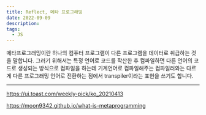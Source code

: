```yaml
---
title: Reflect, 메타 프로그래밍
date: 2022-09-09
description:
tags:
  - JS
---
```


메타프로그래밍이란 하나의 컴퓨터 프로그램이 다른 프로그램을 데이터로
취급하는 것을 말합니다. 그러기 위해서는 특정 언어로 코드를 작산한 후 컴파일하면
다른 언어의 코드로 생성되는 방식으로 컴파일을 하는데 기계언어로 컴파일해주는 컴파일러와는
다르게 다른 프로그래밍 언어로 전환하는 점에서 transpiler이라는 표현을 쓰기도 합니다.

---

https://ui.toast.com/weekly-pick/ko_20210413

https://moon9342.github.io/what-is-metaprogramming
